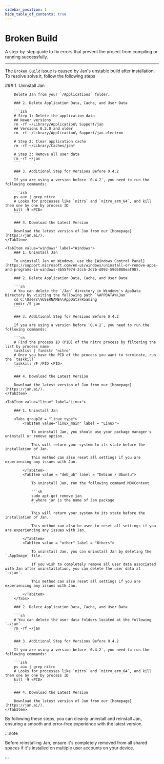 ```yaml
---
sidebar_position: 1
hide_table_of_contents: true
---
```



# Broken Build

A step-by-step guide to fix errors that prevent the project from compiling or running successfully.

---

The `Broken Build` issue is caused by Jan's unstable build after installation. To resolve solve it, follow the following steps

<Tabs>
    <TabItem value="mac" label="Mac" default>
        ### 1. Uninstall Jan

        Delete Jan from your `/Applications` folder.

        ### 2. Delete Application Data, Cache, and User Data

        ```zsh
        # Step 1: Delete the application data
        ## Newer versions
        rm -rf ~/Library/Application\ Support/jan
        ## Versions 0.2.0 and older
        rm -rf ~/Library/Application\ Support/jan-electron

        # Step 2: Clear application cache
        rm -rf ~/Library/Caches/jan*

        # Step 3: Remove all user data
        rm -rf ~/jan
        ```

        ### 3. Additional Step for Versions Before 0.4.2

        If you are using a version before `0.4.2`, you need to run the following commands:

        ```zsh
        ps aux | grep nitro
        # Looks for processes like `nitro` and `nitro_arm_64`, and kill them one by one by process ID
        kill -9 <PID>
        ```

        ### 4. Download the Latest Version

        Download the latest version of Jan from our [homepage](https://jan.ai/).
    </TabItem>

    <TabItem value="windows" label="Windows">
        ### 1. Uninstall Jan

        To uninstall Jan on Windows, use the [Windows Control Panel](https://support.microsoft.com/en-us/windows/uninstall-or-remove-apps-and-programs-in-windows-4b55f974-2cc6-2d2b-d092-5905080eaf98).

        ### 2. Delete Application Data, Cache, and User Data

        ```sh
        # You can delete the `/Jan` directory in Windows's AppData Directory by visiting the following path `%APPDATA%\Jan`
        cd C:\Users\%USERNAME%\AppData\Roaming
        rmdir /S jan
        ```

        ### 3. Additional Step for Versions Before 0.4.2

        If you are using a version before `0.4.2`, you need to run the following commands:

        ```sh
        # Find the process ID (PID) of the nitro process by filtering the list by process name
        tasklist | findstr "nitro"
        # Once you have the PID of the process you want to terminate, run the `taskkill`
        taskkill /F /PID <PID>
        ```

        ### 4. Download the Latest Version

        Download the latest version of Jan from our [homepage](https://jan.ai/).
    </TabItem>

    <TabItem value="linux" label="Linux">
    
        ### 1. Uninstall Jan

        <Tabs groupId = "linux_type">
            <TabItem value="linux_main" label = "Linux">

                To uninstall Jan, you should use your package manager's uninstall or remove option. 

                This will return your system to its state before the installation of Jan.

                This method can also reset all settings if you are experiencing any issues with Jan.
        
            </TabItem>
            <TabItem value = "deb_ub" label = "Debian / Ubuntu">
            
                To uninstall Jan, run the following command.MDXContent

                ```sh
                sudo apt-get remove jan
                # where jan is the name of Jan package
                ```

                This will return your system to its state before the installation of Jan.

                This method can also be used to reset all settings if you are experiencing any issues with Jan.

            </TabItem>
            <TabItem value = "other" label = "Others">
            
                To uninstall Jan, you can uninstall Jan by deleting the `.AppImage` file.

                If you wish to completely remove all user data associated with Jan after uninstallation, you can delete the user data at `~/jan`.

                This method can also reset all settings if you are experiencing any issues with Jan.
                
            </TabItem>
        </Tabs>

        ### 2. Delete Application Data, Cache, and User Data

        ```sh
        # You can delete the user data folders located at the following `~/jan`
        rm -rf ~/jan
        ```

        ### 3. Additional Step for Versions Before 0.4.2

        If you are using a version before `0.4.2`, you need to run the following commands:

        ```zsh
        ps aux | grep nitro
        # Looks for processes like `nitro` and `nitro_arm_64`, and kill them one by one by process ID
        kill -9 <PID>
        ```

        ### 4. Download the Latest Version

        Download the latest version of Jan from our [homepage](https://jan.ai/).
    </TabItem>
</Tabs>

By following these steps, you can cleanly uninstall and reinstall Jan, ensuring a smooth and error-free experience with the latest version.

:::note

Before reinstalling Jan, ensure it's completely removed from all shared spaces if it's installed on multiple user accounts on your device.

:::